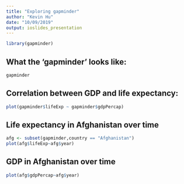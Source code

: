 ```yaml
---
title: "Exploring gapminder"
author: "Kevin Hu"
date: "10/09/2019"
output: ioslides_presentation
---
```

<!--above is YAML header-->

```r
library(gapminder)
```
## What the 'gapminder' looks like:

```r
gapminder
```

## Correlation between GDP and life expectancy:
```r
plot(gapminder$lifeExp ~ gapminder$gdpPercap)
```

## Life expectancy in Afghanistan over time
```r
afg <- subset(gapminder,country == "Afghanistan")
plot(afg$lifeExp~afg$year)
```

## GDP in Afghanistan over time
```r
plot(afg$gdpPercap~afg$year)
```


<!--This is a comment-->